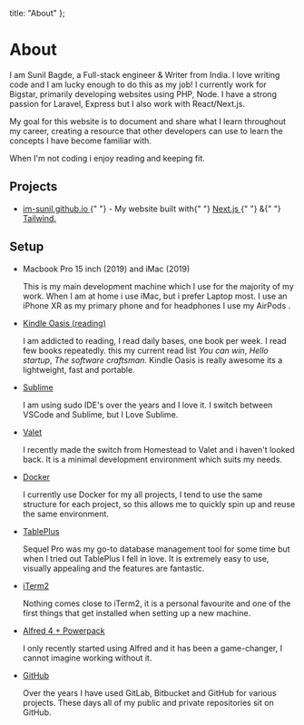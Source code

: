 
  title: "About"
};

# About

I am Sunil Bagde, a Full-stack engineer & Writer from India. I love writing code and I am lucky enough to do this as my job! I currently work for <a   target="_blank" rel="noopener noreferrer" className="font-bold underline text-blue-400 hover:text-blue-500">Bigstar</a>,
primarily developing websites using PHP, Node. I have a strong passion for Laravel, Express but I also work with React/Next.js.

My goal for this website is to document and share what I learn throughout my career, creating a resource that other developers can use to learn the
concepts I have become familiar with.

When I'm not coding i enjoy reading and keeping fit.

## Projects

- <p>
    <a
      href="https://github.com/im-sunil/im-sunil.github.io"
      className="font-bold underline text-blue-400 hover:text-blue-500"
    >
      im-sunil.github.io
    </a>{" "}
    - My website built with{" "}
    <a
      href="https://nextjs.org/"
      target="_blank"
      rel="noopener noreferrer"
      className="font-bold underline text-blue-400 hover:text-blue-500"
    >
      Next.js
    </a>{" "}
    &{" "}
    <a
      href="https://tailwindcss.com/"
      target="_blank"
      rel="noopener noreferrer"
      className="font-bold underline text-blue-400 hover:text-blue-500"
    >
      Tailwind.
    </a>
  
  </p>

## Setup

<ul className="list-none mt-4 pl-4">
  <li>
    <p className="leading-normal underline">
      <a className="font-bold underline text-blue-400 hover:text-blue500">
        Macbook Pro 15 inch (2019) and iMac (2019)
      </a>
    </p>
    <p className="leading-normal">
      This is my main development machine which I use for the majority of my
      work. When I am at home i use iMac, but i prefer Laptop most.
      I use an iPhone XR as my primary phone and for headphones I  use my AirPods .
    </p>
  </li>

  <li>
    <p className="leading-normal">
      <a
        className="font-bold underline text-blue-400 hover:text-blue500"
        href="https://www.amazon.in/gp/product/B06XDBNSCP"
      >
        Kindle Oasis (reading)
      </a>
    </p>
    <p className="leading-normal">
      I am addicted to reading, I read daily bases, one book per week. I read few books repeatedly. 
      this my current read list <em>You can win</em>, <em>Hello startup</em>,  <em>The software craftsman</em>.
      Kindle Oasis is really awesome its a lightweight, fast and portable. 
    </p>
  </li>
  <li>
    <p className="leading-normal">
      <a
        className="font-bold underline text-blue-400 hover:text-blue500"
        href="https://www.sublimetext.com/"
      >
        Sublime
      </a>
    </p>
    <p className="leading-normal">
      I am using sudo IDE's over the years and I love it. I switch between VSCode and Sublime, but I Love Sublime.   
    </p>
  </li>

  <li>
    <p className="leading-normal">
      <a
        className="font-bold underline text-blue-400 hover:text-blue-500"
        href="https://laravel.com/docs/6.x/valet"
      >
        Valet
      </a>
    </p>
    <p className="leading-normal">
      I recently made the switch from Homestead to Valet and i haven&apos;t looked
      back. It is a minimal development environment which suits my needs.
    </p>
  </li>
  <li> 
    <p className="leading-normal">
      <a
        className="font-bold underline text-blue-400 hover:text-blue-500"
        href="https://www.docker.com/"
      >
        Docker
      </a>
    </p>
    <p className="leading-normal">
      I currently use Docker for my all projects, I tend to use the same
      structure for each project, so this allows me to quickly spin up and reuse
      the same environment.
    </p>
  </li>
  <li>
    <p className="leading-normal">
      <a
        className="font-bold underline text-blue-400 hover:text-blue-500"
        href="https://tableplus.com/"
      >
        TablePlus
      </a>
    </p>
    <p className="leading-normal">
      Sequel Pro was my go-to database management tool for some time but when I
      tried out TablePlus I fell in love. It is extremely easy to use, visually
      appealing and the features are fantastic.
    </p>
  </li>
  <li>
    <p className="leading-normal">
      <a
        className="font-bold underline text-blue-400 hover:text-blue-500"
        href="https://iterm2.com/"
      >
        iTerm2
      </a>
    </p>
    <p className="leading-normal">
      Nothing comes close to iTerm2, it is a personal favourite and one of the
      first things that get installed when setting up a new machine.
    </p>
  </li>
  <li>
    <p className="leading-normal">
      <a
        className="font-bold underline text-blue-400 hover:text-blue-500"
        href="https://www.alfredapp.com/"
      >
        Alfred 4 + Powerpack
      </a>
    </p>
    <p className="leading-normal">
      I only recently started using Alfred and it has been a game-changer, I
      cannot imagine working without it.
    </p>
  </li>
  <li>
    <p className="leading-normal">
      <a
        className="font-bold underline text-blue-400 hover:text-blue-500"
        href="https://github.com/"
      >
        GitHub
      </a>
    </p>
    <p className="leading-normal">
      Over the years I have used GitLab, Bitbucket and GitHub for various
      projects. These days all of my public and private repositories sit on
      GitHub.
    </p>
  </li>
</ul>
